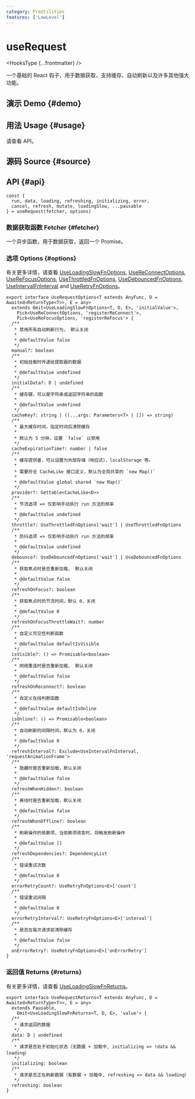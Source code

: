 ```yaml
---
category: ProUtilities
features: ['LowLevel']
---
```


# useRequest


<HooksType {...frontmatter} />

<Since version="v1.4.0" />

一个基础的 React 钩子，用于数据获取，支持缓存、自动刷新以及许多其他强大功能。

## 演示 Demo \{#demo}


<App />

## 用法 Usage \{#usage}

请查看 API。

## 源码 Source \{#source}


<Source />

## API \{#api}

```tsx
const {
  run, data, loading, refreshing, initializing, error,
  cancel, refresh, mutate, loadingSlow, ...pausable
} = useRequest(fetcher, options)
```

### 数据获取函数 Fetcher \{#fetcher}

一个异步函数，用于数据获取，返回一个 Promise。

### 选项 Options \{#options}

有关更多详情，请查看 [UseLoadingSlowFnOptions](/reference/use-loading-slow-fn#options), [UseReConnectOptions](/reference/use-re-connect#options), [UseReFocusOptions](/reference/use-re-focus#options), [UseThrottledFnOptions](/reference/use-throttled-fn#options), [UseDebouncedFnOptions](/reference/use-debounced-fn#options), [UseIntervalFnInterval](/reference/use-interval-fn#interval) and [UseRetryFnOptions](/reference/use-retry-fn#options)。

```tsx
export interface UseRequestOptions<T extends AnyFunc, D = Awaited<ReturnType<T>>, E = any>
  extends Omit<UseLoadingSlowFnOptions<T, D, E>, 'initialValue'>,
    Pick<UseReConnectOptions, 'registerReConnect'>,
    Pick<UseReFocusOptions, 'registerReFocus'> {
  /**
   * 禁用所有自动刷新行为， 默认关闭
   *
   * @defaultValue false
   */
  manual?: boolean
  /**
   * 初始挂载时传递给提取器的数据
   *
   * @defaultValue undefined
   */
  initialData?: D | undefined
  /**
   * 缓存键，可以是字符串或返回字符串的函数
   *
   * @defaultValue undefined
   */
  cacheKey?: string | ((...args: Parameters<T> | []) => string)
  /**
   * 最大缓存时间，指定时间后清除缓存
   *
   * 默认为 5 分钟，设置 `false` 以禁用
   */
  cacheExpirationTime?: number | false
  /**
   * 缓存提供者，可以设置为外部存储（响应式）、localStorage 等。
   *
   * 需要符合 CacheLike 接口定义，默认为全局共享的 `new Map()`
   *
   * @defaultValue global shared `new Map()`
   */
  provider?: Gettable<CacheLike<D>>
  /**
   * 节流选项 => 仅影响手动执行 run 方法的频率
   *
   * @defaultValue undefined
   */
  throttle?: UseThrottledFnOptions['wait'] | UseThrottledFnOptions
  /**
   * 防抖选项 => 仅影响手动执行 run 方法的频率
   *
   * @defaultValue undefined
   */
  debounce?: UseDebouncedFnOptions['wait'] | UseDebouncedFnOptions
  /**
   * 获取焦点时是否重新加载， 默认关闭
   *
   * @defaultValue false
   */
  refreshOnFocus?: boolean
  /**
   * 获取焦点时的节流时间，默认 0，关闭
   *
   * @defaultValue 0
   */
  refreshOnFocusThrottleWait?: number
  /**
   * 自定义可见性判断函数
   *
   * @defaultValue defaultIsVisible
   */
  isVisible?: () => Promisable<boolean>
  /**
   * 网络重连时是否重新加载， 默认关闭
   *
   * @defaultValue false
   */
  refreshOnReconnect?: boolean
  /**
   * 自定义在线判断函数
   *
   * @defaultValue defaultIsOnline
   */
  isOnline?: () => Promisable<boolean>
  /**
   * 自动刷新的间隔时间，默认为 0，关闭
   *
   * @defaultValue 0
   */
  refreshInterval?: Exclude<UseIntervalFnInterval, 'requestAnimationFrame'>
  /**
   * 隐藏时是否重新加载，默认关闭
   *
   * @defaultValue false
   */
  refreshWhenHidden?: boolean
  /**
   * 离线时是否重新加载，默认关闭
   *
   * @defaultValue false
   */
  refreshWhenOffline?: boolean
  /**
   * 刷新操作的依赖项，当依赖项改变时，将触发刷新操作
   *
   * @defaultValue []
   */
  refreshDependencies?: DependencyList
  /**
   * 错误重试次数
   *
   * @defaultValue 0
   */
  errorRetryCount?: UseRetryFnOptions<E>['count']
  /**
   * 错误重试间隔
   *
   * @defaultValue 0
   */
  errorRetryInterval?: UseRetryFnOptions<E>['interval']
  /**
   * 是否在每次请求前清除缓存
   *
   * @defaultValue false
   */
  onErrorRetry?: UseRetryFnOptions<E>['onErrorRetry']
}
```

### 返回值 Returns \{#returns}


<Tip type="pausable" />

有关更多详情，请查看 [UseLoadingSlowFnReturns](/reference/use-loading-slow-fn#returns)。

```tsx
export interface UseRequestReturns<T extends AnyFunc, D = Awaited<ReturnType<T>>, E = any>
  extends Pausable,
    Omit<UseLoadingSlowFnReturns<T, D, E>, 'value'> {
  /**
   * 请求返回的数据
   */
  data: D | undefined
  /**
   * 请求是否处于初始化状态（无数据 + 加载中, initializing => !data && loading）
   */
  initializing: boolean
  /**
   * 请求是否正在刷新数据（有数据 + 加载中, refreshing => data && loading）
   */
  refreshing: boolean
}
```
